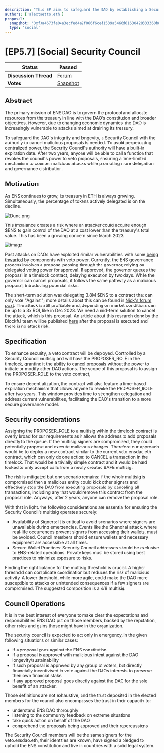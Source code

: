```yaml
---
description: "This EP aims to safeguard the DAO by establishing a Security Council with a two-year, time-limited veto power to counter malicious proposals, ensuring the protocol's integrity and promoting decentralized governance."
authors: ['alextnetto.eth']
proposal:
  snapshot: '0xf3a4673fe04a3ecfed4a2f066f6ced1539a5466d61630428333360b843653c54'
  type: 'social'
---
```


# [EP5.7] [Social] Security Council

| **Status**            | Passed                                                                                                                   |
| --------------------- | ------------------------------------------------------------------------------------------------------------------------ |
| **Discussion Thread** | [Forum](https://discuss.ens.domains/t/temp-check-enable-cancel-role-on-the-dao/19090)                                    |
| **Votes**             | [Snapshot](https://snapshot.box/#/s:ens.eth/proposal/0xf3a4673fe04a3ecfed4a2f066f6ced1539a5466d61630428333360b843653c54) |

## Abstract

The primary mission of ENS DAO is to govern the protocol and allocate resources from the treasury in line with the DAO's constitution and broader objectives. However, due to changing economic dynamics, the DAO is increasingly vulnerable to attacks aimed at draining its treasury.

To safeguard the DAO's integrity and longevity, a Security Council with the authority to cancel malicious proposals is needed. To avoid perpetuating centralized power, the Security Council's authority will have a built-in expiration date. After two years, anyone will be able to call a function that revokes the council's power to veto proposals, ensuring a time-limited mechanism to counter malicious attacks while promoting more delegation and governance distribution.

## Motivation

As ENS continues to grow, its treasury in ETH is always growing. Simultaneously, the percentage of tokens actively delegated is on the decline.

![Dune.png](https://ipfs.io/ipfs/bafkreifqrdrm5t3qzlbbsssdlebild2azbfovyjixwa5cedlg5f3ijsxuu)

This imbalance creates a risk where an attacker could acquire enough $ENS to gain control of the DAO at a cost lower than the treasury's total value. This has been a growing concern since March 2023.

![image](https://ipfs.io/ipfs/bafkreicuwrazcaaxvn6ywavjzc2ozutbmnbt5q2pd2lfakb6d7iszfq4q4)

Past attacks on DAOs have exploited similar vulnerabilities, with some [being thwarted](https://twitter.com/AragonProject/status/1656028382939815937) by components with veto power. Currently, the ENS governance process involves a proposal passing through the governor, relying on delegated voting power for approval. If approved, the governor queues the proposal in a timelock contract, delaying execution by two days. While the governor can cancel proposals, it follows the same pathway as a malicious proposal, introducing potential risks.

The short-term solution was delegating 3.8M $ENS to a contract that can only vote "Against"; more details about this can be found in [Nick's forum post](https://discuss.ens.domains/t/introducing-veto-ensdao-eth/19088). The attack is still profitable and, depending on market conditions can be up to a 3x ROI, like in Dec 2023. We need a mid-term solution to cancel the attack, which is this proposal. An article about this research done by the Blockful team will be published [here](https://blockful.io/blog/ens-security-council-snapshot) after the proposal is executed and there is no attack risk.

## Specification

To enhance security, a veto contract will be deployed. Controlled by a Security Council multisig and will have the PROPOSER_ROLE in the timelock, granting it the ability to cancel proposals without the power to initiate or modify other DAO actions. The scope of this proposal is to assign the PROPOSER_ROLE to the veto contract,

To ensure decentralization, the contract will also feature a time-based expiration mechanism that allows anyone to revoke the PROPOSER_ROLE after two years. This window provides time to strengthen delegation and address current vulnerabilities, facilitating the DAO's transition to a more secure governance model.

## Security considerations

Assigning the PROPOSER_ROLE to a multisig within the timelock contract is overly broad for our requirements as it allows the address to add proposals directly to the queue. If the multisig signers are compromised, they could potentially propose and execute malicious changes. Therefore our approach would be to deploy a new contract similar to the current veto.ensdao.eth contract, which can only do one action: to CANCEL a transaction in the timelock. That would be a trivially simple contract and it would be hard locked to only accept calls from a newly created SAFE multisig.

The risk is mitigated but one scenario remains: if the whole multisig is compromised then a malicious entity could kick other signers and effectively stop the DAO from executing proposals by canceling all transactions, including any that would remove this contract from the proposal role. Anyways, after 2 years, anyone can remove the proposal role.

With that in light. the following considerations are essential for ensuring the Security Council's multisig operates securely:

- Availability of Signers: It is critical to avoid scenarios where signers are unavailable during emergencies. Events like the Shanghai attack, where real-life occurrences prevent signers from accessing their wallets, must be avoided. Council members should ensure wallets and necessary equipment are accessible at all times.
- Secure Wallet Practices: Security Council addresses should be exclusive to ENS-related operations. Private keys must be stored using best practices to minimize exposure to risks.

Finding the right balance for the multisig threshold is crucial. A higher threshold can complicate coordination but reduces the risk of malicious activity. A lower threshold, while more agile, could make the DAO more susceptible to attacks or unintended consequences if a few signers are compromised. The suggested composition is a 4/8 multisig.

## Council Operations

It is in the best interest of everyone to make clear the expectations and responsibilities ENS DAO put on those members, backed by the reputation, other roles and gains those might have in the organization.

The security council is expected to act only in emergency, in the given following situations or similar cases:

- If a proposal goes against the ENS constitution
- If a proposal is approved with malicious intent against the DAO longevity/sustainability
- If such proposal is approved by any group of voters, but directly financially incentivised to vote against the DAOs interests to preserve their own financial stake.
- If any approved proposal goes directly against the DAO for the sole benefit of an attacker.

Those definitions are not exhaustive, and the trust deposited in the elected members for the council also encompasses the trust in their capacity to:

- understand ENS DAO thoroughly
- listening to the community feedback on extreme situations
- take quick action on behalf of the DAO
- comprehend the proposals being approved and their repercussions

The Security Council members will be the same signers for the veto.ensdao.eth, their identities are known, have signed a pledged to uphold the ENS constitution and live in countries with a solid legal system.
